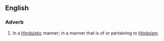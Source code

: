 ==English==
===Adverb===
{{en-adv}}
# In a [[Hinduistic]] manner; in a manner that is of or pertaining to [[Hinduism]].